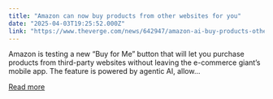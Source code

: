 ```yaml
---
title: "Amazon can now buy products from other websites for you"
date: "2025-04-03T19:25:52.000Z"
link: "https://www.theverge.com/news/642947/amazon-ai-buy-products-other-websites"
---
```


Amazon is testing a new “Buy for Me” button that will let you purchase products from third-party websites without leaving the e-commerce giant’s mobile app. The feature is powered by agentic AI, allow...

[Read more](https://www.theverge.com/news/642947/amazon-ai-buy-products-other-websites)
